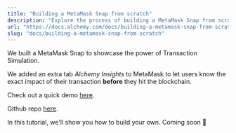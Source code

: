 ```yaml
---
title: "Building a MetaMask Snap from scratch"
description: "Explore the process of building a MetaMask Snap from scratch that showcases the power of Alchemy's Transaction Simulation APIs."
url: "https://docs.alchemy.com/docs/building-a-metamask-snap-from-scratch"
slug: "docs/building-a-metamask-snap-from-scratch"
---
```



We built a MetaMask Snap to showcase the power of Transaction Simulation.

We added an extra tab *Alchemy Insights* to MetaMask to let users know the exact impact of their transaction **before** they hit the blockchain.

Check out a quick demo [here](https://www.loom.com/share/719db9c1345648ab83169cc0f7eb7ed2).

Github repo [here](https://github.com/bmoyroud/alchemy-snap).

In this tutorial, we'll show you how to build your own. Coming soon 👀
